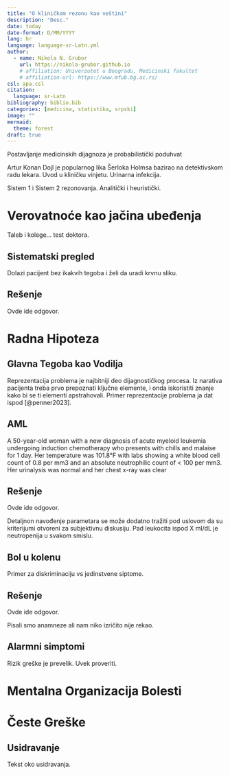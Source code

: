 ```yaml
---
title: "O kliničkom rezonu kao veštini"
description: "Desc."
date: today
date-format: D/MM/YYYY
lang: hr
language: language-sr-Latn.yml
author:
  - name: Nikola N. Grubor
    url: https://nikola-grubor.github.io
    # affiliation: Univerzutet u Beogradu, Medicinski fakultet
    # affiliation-url: https://www.mfub.bg.ac.rs/
csl: apa.csl
citation:
  language: sr-Latn
bibliography: biblio.bib
categories: [medicina, statistika, srpski]
image: ""
mermaid: 
  theme: forest
draft: true
---
```

Postavljanje medicinskih dijagnoza je probabilistički poduhvat

Artur Konan Dojl je popularnog lika Šerloka Holmsa bazirao na detektivskom radu lekara. Uvod u kliničku vinjetu. Urinarna infekcija.

Sistem 1 i Sistem 2 rezonovanja. Analitički i heuristički.

# Verovatnoće kao jačina ubeđenja

Taleb i kolege... test doktora.

::: {#exm-sist}
## Sistematski pregled

Dolazi pacijent bez ikakvih tegoba i želi da uradi krvnu sliku.
:::

::: {.callout-note collapse=true}
## Rešenje

Ovde ide odgovor.

:::

# Radna Hipoteza

## Glavna Tegoba kao Vodilja

Reprezentacija problema je najbitniji deo dijagnostičkog procesa. Iz narativa pacijenta treba prvo prepoznati ključne elemente, i onda iskoristiti znanje kako bi se ti elementi apstrahovali. Primer reprezentacije problema ja dat ispod [@penner2023].

::: {#exm-aml}
## AML

A 50-year-old woman with a new diagnosis of acute myeloid leukemia undergoing induction chemotherapy who presents with chills and malaise for 1 day. Her temperature was 101.8°F with labs showing a white blood cell count of 0.8 per mm3 and an absolute neutrophilic count of \< 100 per mm3. Her urinalysis was normal and her chest x-ray was clear
:::

::: {.callout-note collapse=true}
## Rešenje

Ovde ide odgovor.

:::

Detaljnon navođenje parametara se može dodatno tražiti pod uslovom da su kriterijumi otvoreni za subjektivnu diskusiju. Pad leukocita ispod X ml/dL je neutropenija u svakom smislu.

::: {#exm-giht}
## Bol u kolenu

Primer za diskriminaciju vs jedinstvene siptome.
:::

::: {.callout-note collapse=true}
## Rešenje

Ovde ide odgovor.

:::

Pisali smo anamneze ali nam niko izričito nije rekao.

## Alarmni simptomi

Rizik greške je prevelik. Uvek proveriti.

# Mentalna Organizacija Bolesti

# Česte Greške

## Usidravanje

Tekst oko usidravanja.


